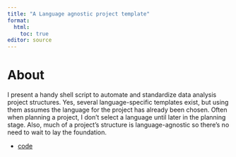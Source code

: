 ```yaml
---
title: "A Language agnostic project template"
format:
  html:
    toc: true
editor: source
---
```


# About

I present a handy shell script to automate and standardize data analysis project structures. Yes, several language-specific templates exist, but using them assumes the language for the project has already been chosen. Often when planning a project, I don't select a language until later in the planning stage. Also, much of a project's structure is language-agnostic so there's no need to wait to lay the foundation.

- [code](https://github.com/SaintRod/multi-lang-project-template)